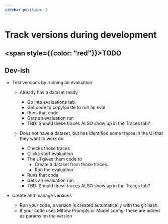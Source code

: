 ```yaml
---
sidebar_position: 2
---
```


# Track versions during development


## <span style={{color: "red"}}>TODO</span>


## Dev-ish
* Test versions by running an evaluation 
    - Already has a dataset ready 
        - Go into evaluations tab
        - Get code to copy/paste to run an eval 
        - Runs that code 
        - Gets an evaluation run 
        - TBD: Should these traces ALSO show up in the Traces tab?

    - Does not have a dataset, but has identified some traces in the UI that they want to work on 
        - Checks those traces
        - Clicks start evaluation
        - The UI gives them code to 
            - Create a dataset from those traces
            - Run the evaluation
        - Runs that code 
        - Gets an evaluation run 
        - TBD: Should these traces ALSO show up in the Traces tab?
        
* Create and manage versions
    - Run your code, a version is created automatically with the git hash.
    - If your code uses Mlflow Prompts or Model config, these are added as params on the version
